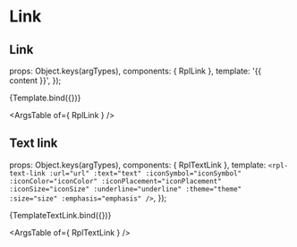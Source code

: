 
<Meta title="Atoms/Link" />

# Link


## Link

  props: Object.keys(argTypes),
  components: { RplLink },
  template: '<rpl-link :href="href" :target="target">{{ content }}</rpl-link>',
});

<Canvas>
  <Story
    name="Link"
    args={{
      href: '#',
      target: '',
      content: "Ripple Link",
    }}
  >
    {Template.bind({})}
  </Story>
</Canvas>

<ArgsTable of={ RplLink } />

## Text link

  props: Object.keys(argTypes),
  components: { RplTextLink },
  template: `<rpl-text-link
    :url="url"
    :text="text"
    :iconSymbol="iconSymbol"
    :iconColor="iconColor"
    :iconPlacement="iconPlacement"
    :iconSize="iconSize"
    :underline="underline"
    :theme="theme"
    :size="size"
    :emphasis="emphasis"
  />`,
});

<Canvas>
  <Story
    name="Text icon"
    args={{
      url: '#',
      text: 'Text Link',
      iconSymbol: "arrow_right_primary",
      iconColor: "primary",
      iconSize: "m",
      iconPlacement: "after",
      theme: 'light',
      size: 'small',
      underline: false,
      emphasis: false
    }}
  >
    {TemplateTextLink.bind({})}
  </Story>
</Canvas>

<ArgsTable of={ RplTextLink } />
